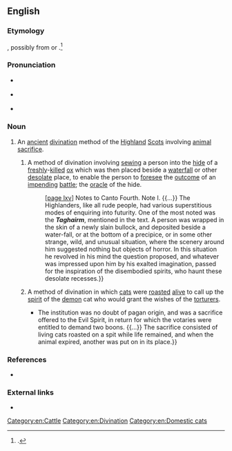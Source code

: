 ==English==
{{was wotd|2017|April|8}}

===Etymology===
{{bor|en|gd|taghairm}}, possibly from {{m|gd|tarbh||a [[bull]]}} or {{m|gd|targair||to [[foretell]]}}.<ref>{{cite-book|author=Walter Scott|authorlink=Walter Scott|title=[[w:The Lady of the Lake (poem)|The Lady of the Lake [...] With Notes and Analytical and Explanatory Index]]|location=Edinburgh|publisher=John Ross and Company|year=1871|page=216|pageurl=https://books.google.com/books?id=IGwCAAAAQAAJ&pg=PA216|oclc=3991613}}.</ref>

===Pronunciation===
* {{a|RP}} {{IPA|/ˈtaɡəɹəm/|lang=en}}
* {{a|GA}} {{IPA|/ˈtæɡɚəm/|lang=en}}
* {{hyphenation|ta|ghai|rm|lang=en}}

===Noun===
{{en-noun|-}}

# {{lb|en|historical|Scotland}} An [[ancient]] [[divination]] method of the [[Highland]] [[Scots]] involving [[animal]] [[sacrifice#Noun|sacrifice]].
## A method of divination involving [[sew]]ing a person into the [[hide#Noun|hide]] of a [[freshly]]-[[kill#Verb|killed]] [[ox]] which was then placed beside a [[waterfall]] or other [[desolate#Adjective|desolate]] place, to enable the person to [[foresee]] the [[outcome]] of an [[impending]] [[battle#Noun|battle]]; the [[oracle]] of the hide.
##: {{quote-book|author=Walter Scott|authorlink=Walter Scott|title=[[w:The Lady of the Lake (poem)|The Lady of the Lake; a Poem]]|location=Edinburgh|publisher=Printed [by [[w:James Ballantyne|James Ballantyne and Co.]]] for [[w:John Ballantyne (publisher)|John Ballantyne and Co.]]; London: [[w:Longman|Longman, Hurst, Rees, and Orme]], and [[w:William Miller (British publisher)|William Miller]]|year=1810|section=canto IV, stanza IV|pages=146 and lxv|pageurl=https://archive.org/stream/ladylakeapoem07scotgoog#page/n164/mode/1up/|oclc=6632529|passage=&#91;[https://archive.org/stream/ladylakeapoem07scotgoog#page/n164/mode/1up/ page 146]&#93; [L]ast evening-tide / Brian an augury hath tried, / Of that dread kind which must not be / Unless in dread extremity, / The '''Taghairm''' called; by which, afar, / Our sires foresaw the events of war. / Duncraggan's milk-white bull they slew, {{...}} &#91;[https://archive.org/stream/ladylakeapoem07scotgoog#page/n373/mode/1up/ page lxv]&#93; Notes to Canto Fourth. Note I. {{...}} The Highlanders, like all rude people, had various superstitious modes of enquiring into futurity. One of the most noted was the '''''Taghairm''''', mentioned in the text. A person was wrapped in the skin of a newly slain bullock, and deposited beside a water-fall, or at the bottom of a precipice, or in some other strange, wild, and unusual situation, where the scenery around him suggested nothing but objects of horror. In this situation he revolved in his mind the question proposed, and whatever was impressed upon him by his exalted imagination, passed for the inspiration of the disembodied spirits, who haunt these desolate recesses.}}
## A method of divination in which [[cat]]s were [[roast#Verb|roasted]] [[alive]] to call up the [[spirit#Noun|spirit]] of the [[demon]] cat who would grant the wishes of the [[torturer]]s.
##* {{quote-journal|title=Traditions of the Western Highlands. No. II. The Taigheirm.|newspaper=[[w:Literary Gazette|The Literary Gazette, and Journal of Belles Lettres, Arts, Sciences, &c.]]|location=London|publisher=Printed by B. Bensley, Bolt Court, {{w|Fleet Street}}; published for the proprietors, at the Literary Gazette Office, [[w:Strand, London|Strand]]|date=13 March 1824|issue=373|page=172|pageurl=https://books.google.com/books?id=jtZRAQAAMAAJ&pg=PA172|oclc=276732578|passage=The last time the '''Taigheirm''' was performed in the Highlands, was in the island of Mull, in the beginning of the seventeenth century, and the place is still well known to the inhabitants. {{...}} The institution was no doubt of pagan origin, and was a sacrifice offered to the Evil Spirit, in return for which the votaries were entitled to demand two boons. {{...}} The sacrifice consisted of living cats roasted on a spit while life remained, and when the animal expired, another was put on in its place.}}

===References===
<references />

* {{cite-book|author=M[artin] Martin|authorlink=Martin Martin|chapter=The Ancient and Modern Customs of the Inhabitants of the Western Islands of Scotland|title=A Description of the Western Islands of Scotland|location=London|publisher=Printed for Andrew Bell, at the Cross-Keys and Bible, in [[w:Cornhill, London|Cornhill]], near Stocks-Market|year=1703|pages=111–112|pageurl=https://books.google.com/books?id=8PxWAAAAcAAJ&pg=PA111|oclc=745277293|passage=The ſecond way of conſulting the Oracle was, by a Party of Men, who firſt retired to Solitary Places, remote from any Houſe, and there they ſingled out one of their Number, and wrap'd him in a big Cows Hide which they folded about him, his whole Body was covered with it except his Head, and ſo left in this Poſture all night until his inviſible Friends reliev'd him, by giving a proper Anſwer to the Queſtion in hand, which he received, as he fancied, from ſeveral Perſons that he found about him all that time, his conſorts return'd to him at break of Day, and then he communicated his News to them, which often proved fatal to thoſe concerned in ſuch unwarrantable inquiries. / There was a third way of conſulting, which was a Confirmation of the ſecond abovementioned. The ſame Company who put the Man into the Hide, took a live Cat and put him on a Spit, one of the Number was imployed to turn the Spit, and one of his Conſorts enquired at him, what are you doing? He anſwered, I roaſt this Cat, until his Friends anſwer the Queſtion, which muſt be the ſame that was propoſed by the Man ſhut up in the Hide, and afterwards a very big Cat comes attended by a Number of leſſer Cats, deſiring to relieve the Cat turned on the Spit, and then anſwers the Queſtion: If this Anſwer prove the ſame that was given to the Man in the Hide, then it was taken as a Confirmation of the other which in this caſe was believed Infallible,{{nb...}}}}

===External links===
* {{pedia}}

[[Category:en:Cattle]]
[[Category:en:Divination]]
[[Category:en:Domestic cats]]